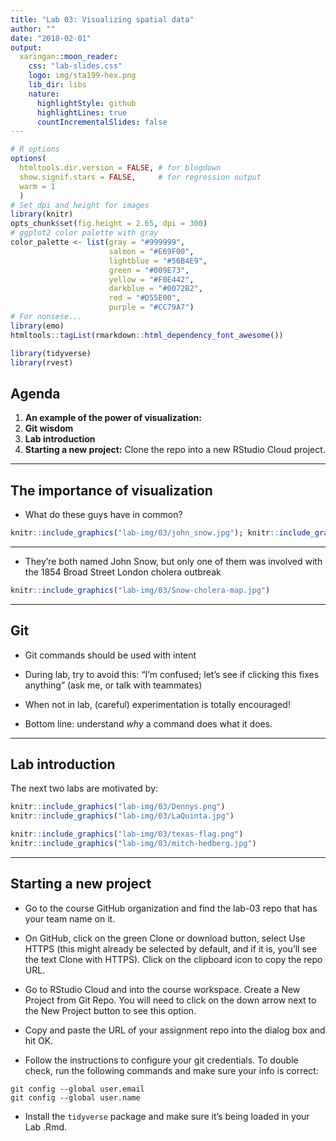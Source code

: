 ```yaml
---
title: "Lab 03: Visualizing spatial data"
author: ""
date: "2018-02-01"
output:
  xaringan::moon_reader:
    css: "lab-slides.css"
    logo: img/sta199-hex.png
    lib_dir: libs
    nature:
      highlightStyle: github
      highlightLines: true
      countIncrementalSlides: false
---
```


```r
# R options
options(
  htmltools.dir.version = FALSE, # for blogdown
  show.signif.stars = FALSE,     # for regression output
  warm = 1
  )
# Set dpi and height for images
library(knitr)
opts_chunk$set(fig.height = 2.65, dpi = 300) 
# ggplot2 color palette with gray
color_palette <- list(gray = "#999999", 
                      salmon = "#E69F00", 
                      lightblue = "#56B4E9", 
                      green = "#009E73", 
                      yellow = "#F0E442", 
                      darkblue = "#0072B2", 
                      red = "#D55E00", 
                      purple = "#CC79A7")
# For nonsese...
library(emo)
htmltools::tagList(rmarkdown::html_dependency_font_awesome())
```

```r
library(tidyverse)
library(rvest)
```

## Agenda

1. **An example of the power of visualization:** 
2. **Git wisdom**
3. **Lab introduction**
4. **Starting a new project:** Clone the repo into a new RStudio Cloud project.

---

## The importance of visualization

- What do these guys have in common?

```r
knitr::include_graphics("lab-img/03/john_snow.jpg"); knitr::include_graphics("lab-img/03/john_snow-got.jpg")
```

---

- They're both named John Snow, but only one of them was involved with the 1854 Broad Street London cholera outbreak

```r
knitr::include_graphics("lab-img/03/Snow-cholera-map.jpg")
```
---

## Git

- Git commands should be used with intent

- During lab, try to avoid this: "I'm confused; let's see if clicking this fixes anything" (ask me, or talk with teammates)

- When not in lab, (careful) experimentation is totally encouraged!

- Bottom line: understand *why* a command does what it does.

---

## Lab introduction
The next two labs are motivated by:

```r
knitr::include_graphics("lab-img/03/Dennys.png")
knitr::include_graphics("lab-img/03/LaQuinta.jpg")
```

```r
knitr::include_graphics("lab-img/03/texas-flag.png")
knitr::include_graphics("lab-img/03/mitch-hedberg.jpg")
```    

---

## Starting a new project

- Go to the course GitHub organization and find the lab-03 repo that has your team name on it.

- On GitHub, click on the green Clone or download button, select Use HTTPS (this might already be selected by default, and if it is, you’ll see the text Clone with HTTPS). Click on the clipboard icon to copy the repo URL.

- Go to RStudio Cloud and into the course workspace. Create a New Project from Git Repo. You will need to click on the down arrow next to the New Project button to see this option.

- Copy and paste the URL of your assignment repo into the dialog box and hit OK.

- Follow the instructions to configure your git credentials. To double check, run the following 
commands and make sure your info is correct:

```
git config --global user.email
git config --global user.name
```
- Install the `tidyverse` package and make sure it's being loaded in your Lab .Rmd.


